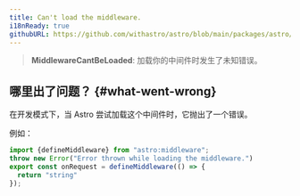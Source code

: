 ```yaml
---
title: Can't load the middleware.
i18nReady: true
githubURL: https://github.com/withastro/astro/blob/main/packages/astro/src/core/errors/errors-data.ts
---
```


> **MiddlewareCantBeLoaded**: 加载你的中间件时发生了未知错误。

## 哪里出了问题？ \{#what-went-wrong\}
在开发模式下，当 Astro 尝试加载这个中间件时，它抛出了一个错误。

例如：

```ts
import {defineMiddleware} from "astro:middleware";
throw new Error("Error thrown while loading the middleware.")
export const onRequest = defineMiddleware(() => {
  return "string"
});
```

